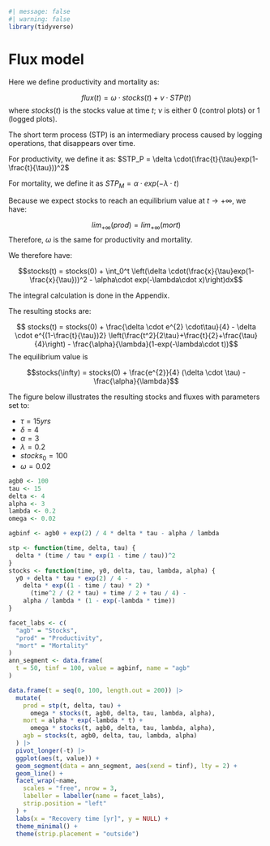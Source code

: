 ```r
#| message: false
#| warning: false
library(tidyverse)
```

# Flux model {.unnumbered}

Here we define productivity and mortality as:
  
$$ flux(t) = \omega \cdot stocks(t) + \nu \cdot STP(t)$$ 
where $stocks(t)$ is the stocks value at time $t$; $\nu$ is either 0 (control plots) or 1 (logged plots). 
  
The short term process (STP) is an intermediary process caused by logging operations, that disappears over time. 

For productivity, we define it as: $STP_P = \delta \cdot(\frac{t}{\tau}exp(1-\frac{t}{\tau}))^2$

For mortality, we define it as $STP_M = \alpha\cdot exp(-\lambda\cdot t)$  
 
Because we expect stocks to reach an equilibrium value at $t \rightarrow +\infty$, we have: 

$$lim_{+\infty}(prod) = lim_{+\infty}(mort)$$
Therefore, $\omega$ is the same for productivity and mortality. 

We therefore have: 


$$stocks(t) = stocks(0) + \int_0^t \left(\delta \cdot(\frac{x}{\tau}exp(1-\frac{x}{\tau}))^2 - \alpha\cdot exp(-\lambda\cdot x)\right)dx$$

The integral calculation is done in the Appendix.

The resulting stocks are: 

$$ stocks(t) = stocks(0) + \frac{\delta \cdot e^{2} \cdot\tau}{4} - \delta \cdot e^{(1-\frac{t}{\tau})2} \left(\frac{t^2}{2\tau}+\frac{t}{2}+\frac{\tau}{4}\right) - \frac{\alpha}{\lambda}(1-exp(-\lambda\cdot t))$$ 
The equilibrium value is

$$stocks(\infty) = stocks(0) + \frac{e^{2}}{4} (\delta \cdot \tau) - \frac{\alpha}{\lambda}$$

The figure below illustrates the resulting stocks and fluxes with parameters set to:

-   $\tau = 15 yrs$
-   $\delta = 4$
-   $\alpha = 3$
-   $\lambda = 0.2$
-   $stocks_0 = 100$
-   $\omega = 0.02$

```r
agb0 <- 100
tau <- 15
delta <- 4
alpha <- 3
lambda <- 0.2
omega <- 0.02

agbinf <- agb0 + exp(2) / 4 * delta * tau - alpha / lambda

stp <- function(time, delta, tau) {
  delta * (time / tau * exp(1 - time / tau))^2
}
stocks <- function(time, y0, delta, tau, lambda, alpha) {
  y0 + delta * tau * exp(2) / 4 -
    delta * exp((1 - time / tau) * 2) *
      (time^2 / (2 * tau) + time / 2 + tau / 4) -
    alpha / lambda * (1 - exp(-lambda * time))
}

facet_labs <- c(
  "agb" = "Stocks",
  "prod" = "Productivity",
  "mort" = "Mortality"
)
ann_segment <- data.frame(
  t = 50, tinf = 100, value = agbinf, name = "agb"
)

data.frame(t = seq(0, 100, length.out = 200)) |>
  mutate(
    prod = stp(t, delta, tau) +
      omega * stocks(t, agb0, delta, tau, lambda, alpha),
    mort = alpha * exp(-lambda * t) +
      omega * stocks(t, agb0, delta, tau, lambda, alpha),
    agb = stocks(t, agb0, delta, tau, lambda, alpha)
  ) |>
  pivot_longer(-t) |>
  ggplot(aes(t, value)) +
  geom_segment(data = ann_segment, aes(xend = tinf), lty = 2) +
  geom_line() +
  facet_wrap(~name,
    scales = "free", nrow = 3,
    labeller = labeller(name = facet_labs),
    strip.position = "left"
  ) +
  labs(x = "Recovery time [yr]", y = NULL) +
  theme_minimal() +
  theme(strip.placement = "outside")
```
